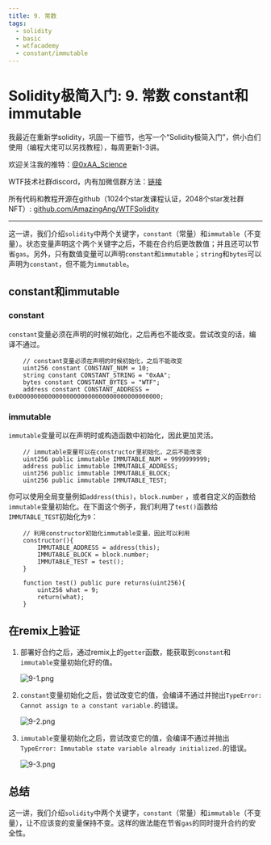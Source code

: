 ```yaml
---
title: 9. 常数
tags:
  - solidity
  - basic
  - wtfacademy
  - constant/immutable
---
```



# Solidity极简入门: 9. 常数 constant和immutable

<QuizProgress lessonId="74a398fe-4c10-4932-8a24-891c8bca322b"></QuizProgress>

我最近在重新学solidity，巩固一下细节，也写一个“Solidity极简入门”，供小白们使用（编程大佬可以另找教程），每周更新1-3讲。

欢迎关注我的推特：[@0xAA_Science](https://twitter.com/0xAA_Science)

WTF技术社群discord，内有加微信群方法：[链接](https://discord.gg/5akcruXrsk)

所有代码和教程开源在github（1024个star发课程认证，2048个star发社群NFT）: [github.com/AmazingAng/WTFSolidity](https://github.com/AmazingAng/WTFSolidity)

-----
这一讲，我们介绍`solidity`中两个关键字，`constant`（常量）和`immutable`（不变量）。状态变量声明这个两个关键字之后，不能在合约后更改数值；并且还可以节省`gas`。另外，只有数值变量可以声明`constant`和`immutable`；`string`和`bytes`可以声明为`constant`，但不能为`immutable`。

## constant和immutable
### constant
`constant`变量必须在声明的时候初始化，之后再也不能改变。尝试改变的话，编译不通过。
``` solidity
    // constant变量必须在声明的时候初始化，之后不能改变
    uint256 constant CONSTANT_NUM = 10;
    string constant CONSTANT_STRING = "0xAA";
    bytes constant CONSTANT_BYTES = "WTF";
    address constant CONSTANT_ADDRESS = 0x0000000000000000000000000000000000000000;
```
### immutable
`immutable`变量可以在声明时或构造函数中初始化，因此更加灵活。
``` solidity
    // immutable变量可以在constructor里初始化，之后不能改变
    uint256 public immutable IMMUTABLE_NUM = 9999999999;
    address public immutable IMMUTABLE_ADDRESS;
    uint256 public immutable IMMUTABLE_BLOCK;
    uint256 public immutable IMMUTABLE_TEST;
```
你可以使用全局变量例如`address(this)`，`block.number` ，或者自定义的函数给`immutable`变量初始化。在下面这个例子，我们利用了`test()`函数给`IMMUTABLE_TEST`初始化为`9`：
``` solidity
    // 利用constructor初始化immutable变量，因此可以利用
    constructor(){
        IMMUTABLE_ADDRESS = address(this);
        IMMUTABLE_BLOCK = block.number;
        IMMUTABLE_TEST = test();
    }

    function test() public pure returns(uint256){
        uint256 what = 9;
        return(what);
    }
```

## 在remix上验证
1. 部署好合约之后，通过remix上的`getter`函数，能获取到`constant`和`immutable`变量初始化好的值。

   ![9-1.png](./img/9-1.png)   
   
2. `constant`变量初始化之后，尝试改变它的值，会编译不通过并抛出`TypeError: Cannot assign to a constant variable.`的错误。


   ![9-2.png](./img/9-2.png)   
   
3. `immutable`变量初始化之后，尝试改变它的值，会编译不通过并抛出`TypeError: Immutable state variable already initialized.`的错误。

   ![9-3.png](./img/9-3.png)

## 总结
这一讲，我们介绍`solidity`中两个关键字，`constant`（常量）和`immutable`（不变量），让不应该变的变量保持不变。这样的做法能在节省`gas`的同时提升合约的安全性。

<QuizForm lessonId="74a398fe-4c10-4932-8a24-891c8bca322b"></QuizForm>
